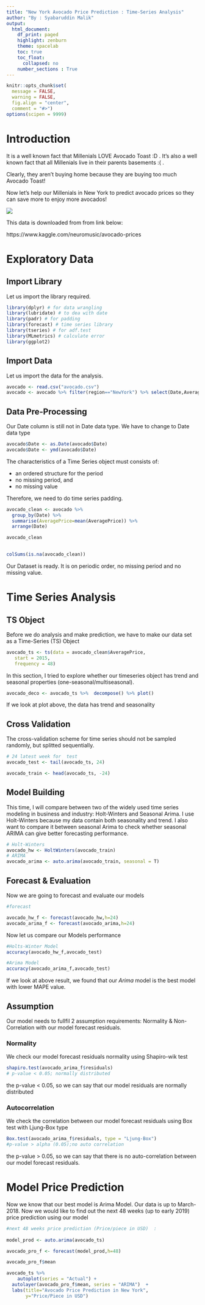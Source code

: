 ---
title: "New York Avocado Price Prediction : Time-Series Analysis"
author: "By : Syabaruddin Malik"
output:
  html_document:
    df_print: paged
    highlight: zenburn
    theme: spacelab
    toc: true
    toc_float:
      collapsed: no
    number_sections : True
---

```{r setup, include=FALSE}
knitr::opts_chunk$set(
  message = FALSE,
  warning = FALSE,
  fig.align = "center",
  comment = "#>")
options(scipen = 9999)

```

# Introduction

It is a well known fact that Millenials LOVE Avocado Toast :D . It's also a well known fact that all Millenials live in their parents basements :( .

Clearly, they aren't buying home because they are buying too much Avocado Toast!

Now let's help our Millenials in New York to predict avocado prices so they can save more to enjoy more avocados!

![](C:/SyabaruddinFolder/Work/Algoritma/DATAScicourse/TimeSeries/LBBtimeseries/avocado.jpg)

This data is downloaded from from link below:

https://www.kaggle.com/neuromusic/avocado-prices

# Exploratory Data

## Import Library

Let us import the library required.

```{r}
library(dplyr) # for data wrangling
library(lubridate) # to dea with date
library(padr) # for padding
library(forecast) # time series library
library(tseries) # for adf.test
library(MLmetrics) # calculate error
library(ggplot2)
```

## Import Data

Let us import the data for the analysis.

```{r}
avocado <- read.csv("avocado.csv")
avocado <- avocado %>% filter(region=="NewYork") %>% select(Date,AveragePrice)
```

## Data Pre-Processing

Our Date column is still not in Date data type. We have to change to Date data type

```{r}
avocado$Date <- as.Date(avocado$Date)
avocado$Date <- ymd(avocado$Date)
```

The characteristics of a Time Series object must consists of:

+ an ordered structure for the period
+ no missing period, and
+ no missing value

Therefore, we need to do time series padding.

```{r}
avocado_clean <- avocado %>%
  group_by(Date) %>% 
  summarise(AveragePrice=mean(AveragePrice)) %>% 
  arrange(Date) 

avocado_clean   
  
```
```{r}
colSums(is.na(avocado_clean))
```
Our Dataset is ready. It is on periodic order, no missing period and no missing value.

# Time Series Analysis

## TS Object

Before we do analysis and make prediction, we have to make our data set as a Time-Series (TS) Object

```{r}
avocado_ts <- ts(data = avocado_clean$AveragePrice,
   start = 2015,
   frequency = 48)
```

In this section, I tried to explore whether our timeseries object has trend and seasonal properties (one-seasonal/multiseasonal).

```{r}
avocado_deco <- avocado_ts %>%  decompose() %>% plot()
```
If we look at plot above, the data has trend and seasonality


## Cross Validation

The cross-validation scheme for time series should not be sampled randomly, but splitted sequentially.

```{r}
# 24 latest week for  test
avocado_test <- tail(avocado_ts, 24)

avocado_train <- head(avocado_ts, -24)
```



## Model Building

This time, I will compare between two of the widely used time series modeling in business and industry: Holt-Winters and Seasonal Arima. I use Holt-Winters because my data contain both seasonality and trend. I also want to compare it between seasonal Arima to check whether seasonal ARIMA can give better forecasting performance.

```{r}
# Holt-Winters
avocado_hw <- HoltWinters(avocado_train) 
# ARIMA
avocado_arima <- auto.arima(avocado_train, seasonal = T)
```


## Forecast & Evaluation

Now we are going to forecast and evaluate our models

```{r}
#forecast

avocado_hw_f <- forecast(avocado_hw,h=24)
avocado_arima_f <- forecast(avocado_arima,h=24)

```

Now let us compare our Models performance

```{r}
#Holts-Winter Model
accuracy(avocado_hw_f,avocado_test)

#Arima Model
accuracy(avocado_arima_f,avocado_test)
```

If we look at above result, we found that our *Arima* model is the best model with lower MAPE value.

## Assumption

Our model needs to fullfil 2 assumption requirements: Normality & Non-Correlation with our model forecast residuals.

### Normality

We check our model forecast residuals normality using Shapiro-wik test

```{r}
shapiro.test(avocado_arima_f$residuals)
# p-value < 0.05; normally distributed
```
the p-value < 0.05, so we can say that our model residuals are normally distributed

### Autocorrelation

We check the correlation between our model forecast residuals using Box test with Ljung-Box type

```{r}
Box.test(avocado_arima_f$residuals, type = "Ljung-Box") 
#p-value > alpha (0.05);no auto correlation
```
the p-value > 0.05, so we can say that there is no auto-correlation between our model forecast residuals.

# Model Price Prediction 

Now we know that our best model is Arima Model. Our data is up to March-2018. Now we would like to find out the next 48 weeks (up to early 2019) price prediction using our model

```{r}
#next 48 weeks price prediction (Price/piece in USD)  :
  
model_prod <- auto.arima(avocado_ts)

avocado_pro_f <- forecast(model_prod,h=48)

avocado_pro_f$mean
```

```{r}
avocado_ts %>% 
    autoplot(series = "Actual") +
  autolayer(avocado_pro_f$mean, series = "ARIMA")  +
  labs(title="Avocado Price Prediction in New York",
       y="Price/Piece in USD")

```




